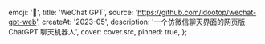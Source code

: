 
  emoji: '🤖️',
  title: 'WeChat GPT',
  source: 'https://github.com/idootop/wechat-gpt-web',
  createAt: '2023-05',
  description: '一个仿微信聊天界面的网页版 ChatGPT 聊天机器人',
  cover: cover.src,
  pinned: true,
};

